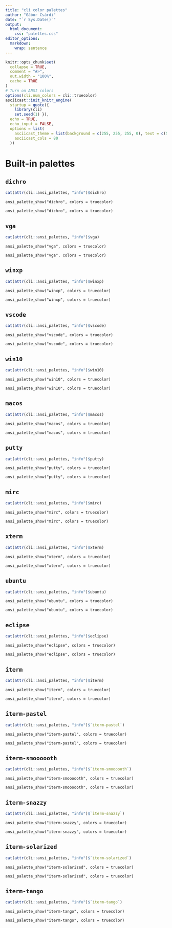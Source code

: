 ```yaml
---
title: "cli color palettes"
author: "Gábor Csárdi"
date: "`r Sys.Date()`"
output:
  html_document:
    css: "palettes.css"
editor_options:
  markdown:
    wrap: sentence
---
```


```r
knitr::opts_chunk$set(
  collapse = TRUE,
  comment = "#>",
  out.width = "100%",
  cache = TRUE
)
# Turn on ANSI colors
options(cli.num_colors = cli::truecolor)
asciicast::init_knitr_engine(
  startup = quote({
    library(cli)
    set.seed(1) }),
  echo = TRUE,
  echo_input = FALSE,
  options = list(
    asciicast_theme = list(background = c(255, 255, 255, 0), text = c(51, 51, 51)),
    asciicast_cols = 80
  ))
```

# Built-in palettes

## `dichro`

```r
cat(attr(cli::ansi_palettes, "info")$dichro)
```

```asciicast
ansi_palette_show("dichro", colors = truecolor)
```

```asciicast
ansi_palette_show("dichro", colors = truecolor)
```

## `vga`

```r
cat(attr(cli::ansi_palettes, "info")$vga)
```

```asciicast
ansi_palette_show("vga", colors = truecolor)
```

```asciicast
ansi_palette_show("vga", colors = truecolor)
```

## `winxp`

```r
cat(attr(cli::ansi_palettes, "info")$winxp)
```

```asciicast
ansi_palette_show("winxp", colors = truecolor)
```

```asciicast
ansi_palette_show("winxp", colors = truecolor)
```

## `vscode`

```r
cat(attr(cli::ansi_palettes, "info")$vscode)
```

```asciicast
ansi_palette_show("vscode", colors = truecolor)
```

```asciicast
ansi_palette_show("vscode", colors = truecolor)
```

## `win10`

```r
cat(attr(cli::ansi_palettes, "info")$win10)
```

```asciicast
ansi_palette_show("win10", colors = truecolor)
```

```asciicast
ansi_palette_show("win10", colors = truecolor)
```

## `macos`

```r
cat(attr(cli::ansi_palettes, "info")$macos)
```

```asciicast
ansi_palette_show("macos", colors = truecolor)
```

```asciicast
ansi_palette_show("macos", colors = truecolor)
```

## `putty`

```r
cat(attr(cli::ansi_palettes, "info")$putty)
```

```asciicast
ansi_palette_show("putty", colors = truecolor)
```

```asciicast
ansi_palette_show("putty", colors = truecolor)
```

## `mirc`

```r
cat(attr(cli::ansi_palettes, "info")$mirc)
```

```asciicast
ansi_palette_show("mirc", colors = truecolor)
```

```asciicast
ansi_palette_show("mirc", colors = truecolor)
```

## `xterm`

```r
cat(attr(cli::ansi_palettes, "info")$xterm)
```

```asciicast
ansi_palette_show("xterm", colors = truecolor)
```

```asciicast
ansi_palette_show("xterm", colors = truecolor)
```

## `ubuntu`

```r
cat(attr(cli::ansi_palettes, "info")$ubuntu)
```

```asciicast
ansi_palette_show("ubuntu", colors = truecolor)
```

```asciicast
ansi_palette_show("ubuntu", colors = truecolor)
```

## `eclipse`

```r
cat(attr(cli::ansi_palettes, "info")$eclipse)
```

```asciicast
ansi_palette_show("eclipse", colors = truecolor)
```

```asciicast
ansi_palette_show("eclipse", colors = truecolor)
```

## `iterm`

```r
cat(attr(cli::ansi_palettes, "info")$iterm)
```

```asciicast
ansi_palette_show("iterm", colors = truecolor)
```

```asciicast
ansi_palette_show("iterm", colors = truecolor)
```

## `iterm-pastel`

```r
cat(attr(cli::ansi_palettes, "info")$`iterm-pastel`)
```

```asciicast
ansi_palette_show("iterm-pastel", colors = truecolor)
```

```asciicast
ansi_palette_show("iterm-pastel", colors = truecolor)
```

## `iterm-smoooooth`

```r
cat(attr(cli::ansi_palettes, "info")$`iterm-smoooooth`)
```

```asciicast
ansi_palette_show("iterm-smoooooth", colors = truecolor)
```

```asciicast
ansi_palette_show("iterm-smoooooth", colors = truecolor)
```

## `iterm-snazzy`

```r
cat(attr(cli::ansi_palettes, "info")$`iterm-snazzy`)
```

```asciicast
ansi_palette_show("iterm-snazzy", colors = truecolor)
```

```asciicast
ansi_palette_show("iterm-snazzy", colors = truecolor)
```

## `iterm-solarized`

```r
cat(attr(cli::ansi_palettes, "info")$`iterm-solarized`)
```

```asciicast
ansi_palette_show("iterm-solarized", colors = truecolor)
```

```asciicast
ansi_palette_show("iterm-solarized", colors = truecolor)
```

## `iterm-tango`

```r
cat(attr(cli::ansi_palettes, "info")$`iterm-tango`)
```

```asciicast
ansi_palette_show("iterm-tango", colors = truecolor)
```

```asciicast
ansi_palette_show("iterm-tango", colors = truecolor)
```
